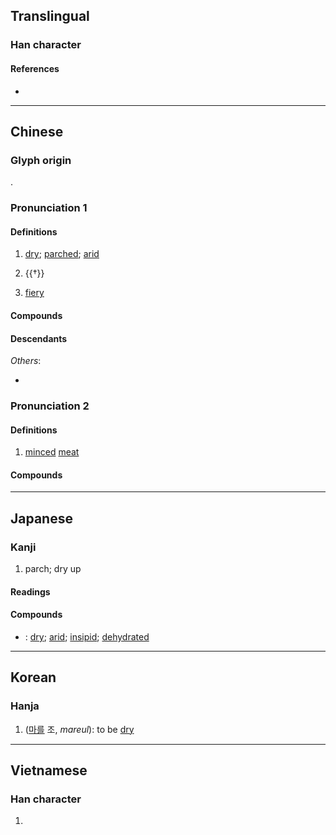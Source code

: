 {{character info}}
==Translingual==
{{Han stroke|[[File:燥 - U+071E5 - KanjiVG stroke order.svg]]}}

===Han character===
{{Han char|rn=86|rad=火|as=13|sn=17|four=96894|canj=FRRD|ids=⿰火喿}}

====References====
* {{Han ref|kx=0684.290|dkj=19467|dj=1097.060|hdz=32240.190|uh=71E5|ud=29157|bh=C0EA|bd=49386}}

----

==Chinese==
{{zh-forms}}

===Glyph origin===
{{Han etym}}
{{Han compound|火|喿|ls=psc|c1=s|c2=p|t1=fire}}.

===Pronunciation 1===
{{zh-pron
|m=zào
|m-s=cao4
|c=cou3
|h=pfs=châu
|mn=qz,tw,xm,zz:sò/qz:sò͘
|mn_note=sò/sò͘ - literary; sò - vernacular (Quanzhou)
|w=2sau
|mc=y
|oc=y
|cat=a
}}

====Definitions====
{{zh-hanzi}}

# [[dry]]; [[parched]]; [[arid]]
#: {{zh-x|乾{gān}燥|dry}}
# {{†}} {{zh-alt-form|*躁|[[quick-tempered]]; [[anxious]]}}
#: {{zh-x|急燥|anxious}}
# {{lb|zh|TCM|Min Nan|of food or medicine}} [[fiery]]

====Compounds====
{{zh-der|乾燥|乾燥劑|乾燥器|乾燥機|乾燥氣候|乾燥箱|乾燥花|卬燥|口乾舌燥|口燥脣乾|天乾物燥|推燥居濕|暴燥|暴燥如雷|枯燥|枯燥無味|炙冰使燥|炮燥|熱燥|燠燥|燥不搭的|燥屎|燥溼|燥灼|燥熱|燥皮|燥脾|爆燥|爆燥如雷|辣燥|高燥|鱉燥}}

====Descendants====
{{CJKV||そう|조|táo}}
''Others'':
* {{desc|vi|bor=1|-}} {{vi-l|ráo|𫧭|be dried up}}

===Pronunciation 2===
{{zh-pron
|m=sào
|mn=sò
|cat=n
}}

====Definitions====
{{zh-hanzi}}

# [[minced]] [[meat]]

====Compounds====
{{zh-der|燥子|肉燥}}

----

==Japanese==

===Kanji===
{{ja-kanji|grade=c|rs=火13}}

# parch; dry up

====Readings====
{{ja-readings
|goon=そう
|kanon=そう
|kun=かわ-く, はしゃ-ぐ
}}

====Compounds====
* {{ja-r|乾燥|かんそう}}: [[dry]]; [[arid]]; [[insipid]]; [[dehydrated]]

----

==Korean==

===Hanja===
{{ko-hanja|hangeul=조|eumhun=|rv=jo|mr=cho|y=co}}

# ([[마르다|마를]] 조, ''mareul''): to be [[dry]]

----

==Vietnamese==

===Han character===
{{vi-readings|reading=táo, ráo|rs=火13}}

# {{rfdef|vi}}
